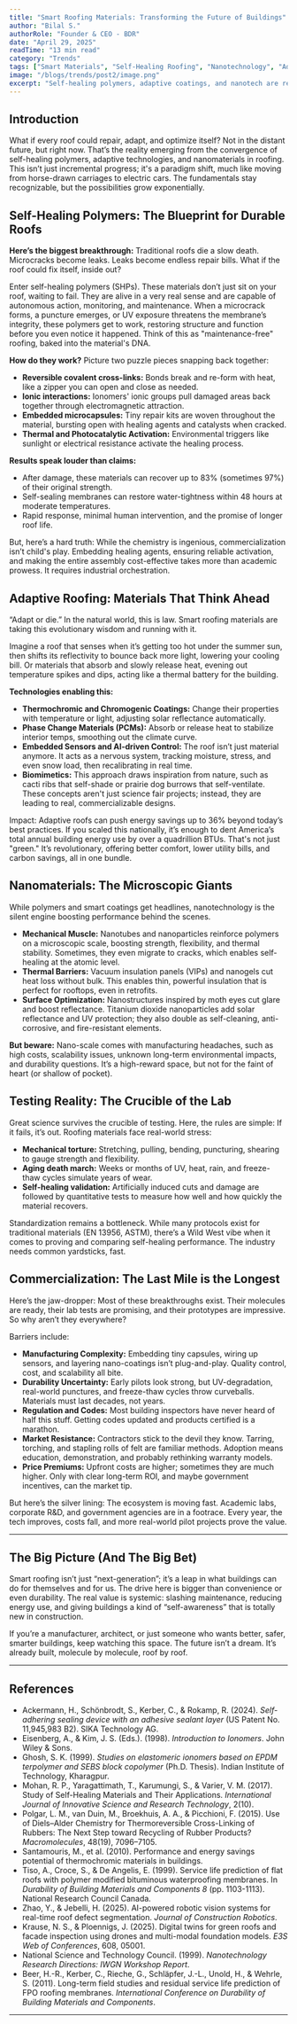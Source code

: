 ```yaml
---
title: "Smart Roofing Materials: Transforming the Future of Buildings"
author: "Bilal S."
authorRole: "Founder & CEO - BDR"
date: "April 29, 2025"
readTime: "13 min read"
category: "Trends"
tags: ["Smart Materials", "Self-Healing Roofing", "Nanotechnology", "Adaptive Roofing", "Building Innovation"]
image: "/blogs/trends/post2/image.png"
excerpt: "Self-healing polymers, adaptive coatings, and nanotech are revolutionizing roofing. Discover how smart materials are making buildings more resilient, efficient, and even self-aware."
---
```


## Introduction

What if every roof could repair, adapt, and optimize itself? Not in the distant future, but right now. That’s the reality emerging from the convergence of self-healing polymers, adaptive technologies, and nanomaterials in roofing. This isn’t just incremental progress; it's a paradigm shift, much like moving from horse-drawn carriages to electric cars. The fundamentals stay recognizable, but the possibilities grow exponentially.

## Self-Healing Polymers: The Blueprint for Durable Roofs

**Here’s the biggest breakthrough:** Traditional roofs die a slow death. Microcracks become leaks. Leaks become endless repair bills. What if the roof could fix itself, inside out?

Enter self-healing polymers (SHPs). These materials don’t just sit on your roof, waiting to fail. They are alive in a very real sense and are capable of autonomous action, monitoring, and maintenance. When a microcrack forms, a puncture emerges, or UV exposure threatens the membrane’s integrity, these polymers get to work, restoring structure and function before you even notice it happened. Think of this as "maintenance-free" roofing, baked into the material's DNA.

**How do they work?** Picture two puzzle pieces snapping back together:
- **Reversible covalent cross-links:** Bonds break and re-form with heat, like a zipper you can open and close as needed.
- **Ionic interactions:** Ionomers' ionic groups pull damaged areas back together through electromagnetic attraction.
- **Embedded microcapsules:** Tiny repair kits are woven throughout the material, bursting open with healing agents and catalysts when cracked.
- **Thermal and Photocatalytic Activation:** Environmental triggers like sunlight or electrical resistance activate the healing process.

**Results speak louder than claims:**
- After damage, these materials can recover up to 83% (sometimes 97%) of their original strength.
- Self-sealing membranes can restore water-tightness within 48 hours at moderate temperatures.
- Rapid response, minimal human intervention, and the promise of longer roof life.

But, here’s a hard truth: While the chemistry is ingenious, commercialization isn’t child's play. Embedding healing agents, ensuring reliable activation, and making the entire assembly cost-effective takes more than academic prowess. It requires industrial orchestration.

## Adaptive Roofing: Materials That Think Ahead

“Adapt or die.” In the natural world, this is law. Smart roofing materials are taking this evolutionary wisdom and running with it.

Imagine a roof that senses when it’s getting too hot under the summer sun, then shifts its reflectivity to bounce back more light, lowering your cooling bill. Or materials that absorb and slowly release heat, evening out temperature spikes and dips, acting like a thermal battery for the building.

**Technologies enabling this:**
- **Thermochromic and Chromogenic Coatings:** Change their properties with temperature or light, adjusting solar reflectance automatically.
- **Phase Change Materials (PCMs):** Absorb or release heat to stabilize interior temps, smoothing out the climate curve.
- **Embedded Sensors and AI-driven Control:** The roof isn’t just material anymore. It acts as a nervous system, tracking moisture, stress, and even snow load, then recalibrating in real time.
- **Biomimetics:** This approach draws inspiration from nature, such as cacti ribs that self-shade or prairie dog burrows that self-ventilate. These concepts aren't just science fair projects; instead, they are leading to real, commercializable designs.

Impact: Adaptive roofs can push energy savings up to 36% beyond today’s best practices. If you scaled this nationally, it’s enough to dent America’s total annual building energy use by over a quadrillion BTUs. That's not just "green." It’s revolutionary, offering better comfort, lower utility bills, and carbon savings, all in one bundle.

## Nanomaterials: The Microscopic Giants

While polymers and smart coatings get headlines, nanotechnology is the silent engine boosting performance behind the scenes.

- **Mechanical Muscle:** Nanotubes and nanoparticles reinforce polymers on a microscopic scale, boosting strength, flexibility, and thermal stability. Sometimes, they even migrate to cracks, which enables self-healing at the atomic level.
- **Thermal Barriers:** Vacuum insulation panels (VIPs) and nanogels cut heat loss without bulk. This enables thin, powerful insulation that is perfect for rooftops, even in retrofits.
- **Surface Optimization:** Nanostructures inspired by moth eyes cut glare and boost reflectance. Titanium dioxide nanoparticles add solar reflectance and UV protection; they also double as self-cleaning, anti-corrosive, and fire-resistant elements.

**But beware:** Nano-scale comes with manufacturing headaches, such as high costs, scalability issues, unknown long-term environmental impacts, and durability questions. It’s a high-reward space, but not for the faint of heart (or shallow of pocket).

## Testing Reality: The Crucible of the Lab

Great science survives the crucible of testing. Here, the rules are simple: If it fails, it’s out. Roofing materials face real-world stress:

- **Mechanical torture:** Stretching, pulling, bending, puncturing, shearing to gauge strength and flexibility.
- **Aging death march:** Weeks or months of UV, heat, rain, and freeze-thaw cycles simulate years of wear.
- **Self-healing validation:** Artificially induced cuts and damage are followed by quantitative tests to measure how well and how quickly the material recovers.

Standardization remains a bottleneck. While many protocols exist for traditional materials (EN 13956, ASTM), there’s a Wild West vibe when it comes to proving and comparing self-healing performance. The industry needs common yardsticks, fast.

## Commercialization: The Last Mile is the Longest

Here’s the jaw-dropper: Most of these breakthroughs exist. Their molecules are ready, their lab tests are promising, and their prototypes are impressive. So why aren’t they everywhere?

Barriers include:  
- **Manufacturing Complexity:** Embedding tiny capsules, wiring up sensors, and layering nano-coatings isn’t plug-and-play. Quality control, cost, and scalability all bite.  
- **Durability Uncertainty:** Early pilots look strong, but UV-degradation, real-world punctures, and freeze-thaw cycles throw curveballs. Materials must last decades, not years.  
- **Regulation and Codes:** Most building inspectors have never heard of half this stuff. Getting codes updated and products certified is a marathon.  
- **Market Resistance:** Contractors stick to the devil they know. Tarring, torching, and stapling rolls of felt are familiar methods. Adoption means education, demonstration, and probably rethinking warranty models.  
- **Price Premiums:** Upfront costs are higher; sometimes they are much higher. Only with clear long-term ROI, and maybe government incentives, can the market tip.

But here’s the silver lining: The ecosystem is moving fast. Academic labs, corporate R&D, and government agencies are in a footrace. Every year, the tech improves, costs fall, and more real-world pilot projects prove the value.

---

## The Big Picture (And The Big Bet)

Smart roofing isn’t just “next-generation”; it’s a leap in what buildings can do for themselves and for us. The drive here is bigger than convenience or even durability. The real value is systemic: slashing maintenance, reducing energy use, and giving buildings a kind of “self-awareness” that is totally new in construction.

If you’re a manufacturer, architect, or just someone who wants better, safer, smarter buildings, keep watching this space. The future isn’t a dream. It’s already built, molecule by molecule, roof by roof.

---



## References

- Ackermann, H., Schönbrodt, S., Kerber, C., & Rokamp, R. (2024). *Self-adhering sealing device with an adhesive sealant layer* (US Patent No. 11,945,983 B2). SIKA Technology AG.
- Eisenberg, A., & Kim, J. S. (Eds.). (1998). *Introduction to Ionomers*. John Wiley & Sons.
- Ghosh, S. K. (1999). *Studies on elastomeric ionomers based on EPDM terpolymer and SEBS block copolymer* (Ph.D. Thesis). Indian Institute of Technology, Kharagpur.
- Mohan, R. P., Yaragattimath, T., Karumungi, S., & Varier, V. M. (2017). Study of Self-Healing Materials and Their Applications. *International Journal of Innovative Science and Research Technology*, 2(10).
- Polgar, L. M., van Duin, M., Broekhuis, A. A., & Picchioni, F. (2015). Use of Diels–Alder Chemistry for Thermoreversible Cross-Linking of Rubbers: The Next Step toward Recycling of Rubber Products? *Macromolecules*, 48(19), 7096–7105.
- Santamouris, M., et al. (2010). Performance and energy savings potential of thermochromic materials in buildings.
- Tiso, A., Croce, S., & De Angelis, E. (1999). Service life prediction of flat roofs with polymer modified bituminous waterproofing membranes. In *Durability of Building Materials and Components 8* (pp. 1103-1113). National Research Council Canada.
- Zhao, Y., & Jebelli, H. (2025). AI-powered robotic vision systems for real-time roof defect segmentation. *Journal of Construction Robotics*.
- Krause, N. S., & Ploennigs, J. (2025). Digital twins for green roofs and facade inspection using drones and multi-modal foundation models. *E3S Web of Conferences*, 608, 05001.
- National Science and Technology Council. (1999). *Nanotechnology Research Directions: IWGN Workshop Report*.
- Beer, H.-R., Kerber, C., Rieche, G., Schläpfer, J.-L., Unold, H., & Wehrle, S. (2011). Long-term field studies and residual service life prediction of FPO roofing membranes. *International Conference on Durability of Building Materials and Components*.

---